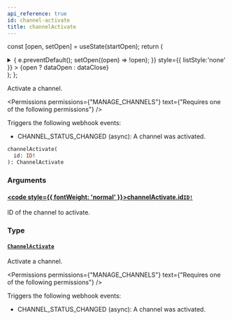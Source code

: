 ```yaml
---
api_reference: true
id: channel-activate
title: channelActivate
---
```






const [open, setOpen] = useState(startOpen);
return (
<details {...(open ? { open: true } : {})} className="details" style={{ border:'none', boxShadow:'none', background:'var(--ifm-background-color)' }}>
<summary
onClick={(e) => {
e.preventDefault();
setOpen((open) => !open);
}}
style={{ listStyle:'none' }} >
{open ? dataOpen : dataClose}
</summary>
{open && children}
</details>
);
};

Activate a channel.


<Permissions permissions={"MANAGE_CHANNELS"} text={"Requires one of the following permissions"} />


Triggers the following webhook events:

- CHANNEL_STATUS_CHANGED (async): A channel was activated.

```graphql
channelActivate(
  id: ID!
): ChannelActivate
```

### Arguments

#### [<code style={{ fontWeight: 'normal' }}>channelActivate.<b>id</b></code>](#)<Bullet />[`ID!`](../../../api-reference/miscellaneous/scalars/id.mdx) <Badge class="badge badge--secondary" text="non-null"/> <Badge class="badge badge--secondary" text="scalar"/> <Badge class="badge badge--secondary" text="miscellaneous"/>

ID of the channel to activate.

### Type

#### [`ChannelActivate`](../../../api-reference/channels/objects/channel-activate.mdx) <Badge class="badge badge--secondary" text="object"/> <Badge class="badge badge--secondary" text="channels"/>

Activate a channel.


<Permissions permissions={"MANAGE_CHANNELS"} text={"Requires one of the following permissions"} />


Triggers the following webhook events:

- CHANNEL_STATUS_CHANGED (async): A channel was activated.

